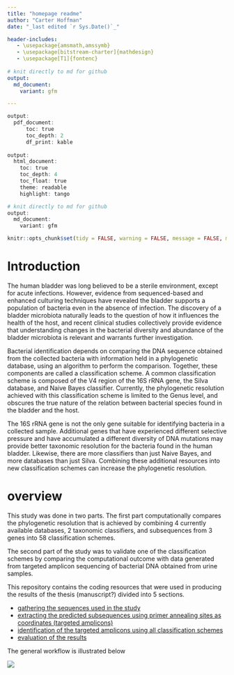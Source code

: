 ```yaml
---
title: "homepage readme"
author: "Carter Hoffman"
date: "_last edited `r Sys.Date()`_"

header-includes:
   - \usepackage{amsmath,amssymb}
   - \usepackage[bitstream-charter]{mathdesign}
   - \usepackage[T1]{fontenc}
   
# knit directly to md for github
output:
  md_document:
    variant: gfm

---
```

```r
output: 
  pdf_document:
      toc: true
      toc_depth: 2
      df_print: kable
    
output: 
  html_document:
    toc: true
    toc_depth: 4
    toc_float: true
    theme: readable
    highlight: tango

# knit directly to md for github
output:
  md_document:
    variant: gfm
```

```r
knitr::opts_chunk$set(tidy = FALSE, warning = FALSE, message = FALSE, max.print = 5)
```

# Introduction

The human bladder was long believed to be a sterile environment, except for acute infections. However, evidence from sequenced-based and enhanced culturing techniques have revealed the bladder supports a population of bacteria even in the absence of infection. The discovery of a bladder microbiota naturally leads to the question of how it influences the health of the host, and recent clinical studies collectively provide evidence that understanding changes in the bacterial diversity and abundance of the bladder microbiota is relevant and warrants further investigation. 

Bacterial identification depends on comparing the DNA sequence obtained from the collected bacteria with information held in a phylogenetic database, using an algorithm to perform the comparison. Together, these components are called a classification scheme. A common classification scheme is composed of the V4 region of the 16S rRNA gene, the Silva database, and Naive Bayes classifier. Currently, the phylogenetic resolution achieved with this classification scheme is limited to the Genus level, and obscures the true nature of the relation between bacterial species found in the bladder and the host.

The 16S rRNA gene is not the only gene suitable for identifying bacteria in a collected sample. Additional genes that have experienced different selective pressure and have accumulated a different diversity of DNA mutations may provide better taxonomic resolution for the bacteria found in the human bladder. Likewise, there are more classifiers than just Naive Bayes, and more databases than just Silva. Combining these additional resources into new classification schemes can increase the phylogenetic resolution.

# overview

This study was done in two parts. The first part computationally compares the phylogenetic resolution that is achieved by combining 4 currently available databases, 2 taxonomic classifiers, and subsequences from 3 genes into 58 classification schemes. 

The second part of the study was to validate one of the classification schemes by comparing the computational outcome with data generated from targeted amplicon sequencing of bacterial DNA obtained from urine samples. 

This repository contains the coding resources that were used in producing the results of the thesis (manuscript?) divided into 5 sections.

 * [gathering the sequences used in the study]()
 * [extracting the predicted subsequences using primer annealing sites as coordinates (targeted amplicons)]()
 * [identification of the targeted amplicons using all classification schemes]()
 * [evaluation of the results]()
 
The general workflow is illustrated below

![](resources/md_files/sm_overall_activity.png)












